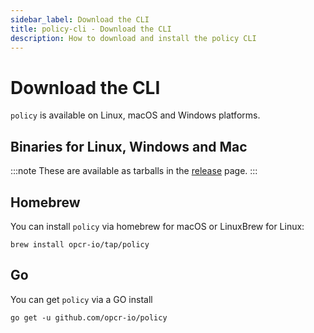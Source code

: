 ```yaml
---
sidebar_label: Download the CLI
title: policy-cli - Download the CLI
description: How to download and install the policy CLI
---
```


# Download the CLI

`policy` is available on Linux, macOS and Windows platforms.

## Binaries for Linux, Windows and Mac

:::note
These are available as tarballs in the [release](https://github.com/opcr-io/policy/releases) page.
:::

## Homebrew

You can install `policy` via homebrew for macOS or LinuxBrew for Linux:

```shell
brew install opcr-io/tap/policy
```

## Go

You can get `policy` via a GO install

```shell
go get -u github.com/opcr-io/policy
```

